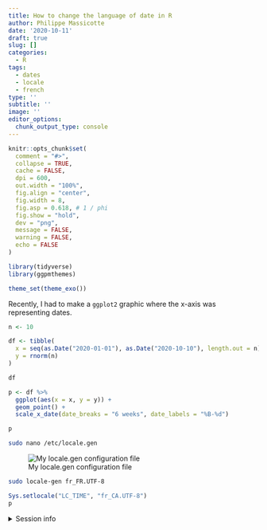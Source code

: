```yaml
---
title: How to change the language of date in R
author: Philippe Massicotte
date: '2020-10-11'
draft: true
slug: []
categories:
  - R
tags:
  - dates
  - locale
  - french
type: ''
subtitle: ''
image: ''
editor_options:
  chunk_output_type: console
---
```


```r
knitr::opts_chunk$set(
  comment = "#>",
  collapse = TRUE,
  cache = FALSE,
  dpi = 600,
  out.width = "100%",
  fig.align = "center",
  fig.width = 8,
  fig.asp = 0.618, # 1 / phi
  fig.show = "hold",
  dev = "png",
  message = FALSE,
  warning = FALSE,
  echo = FALSE
)

library(tidyverse)
library(ggpmthemes)

theme_set(theme_exo())
```

Recently, I had to make a `ggplot2` graphic where the x-axis was representing dates.

```r
n <- 10

df <- tibble(
  x = seq(as.Date("2020-01-01"), as.Date("2020-10-10"), length.out = n),
  y = rnorm(n)
)

df

p <- df %>% 
  ggplot(aes(x = x, y = y)) +
  geom_point() +
  scale_x_date(date_breaks = "6 weeks", date_labels = "%B-%d")

p
```

``` .bash
sudo nano /etc/locale.gen
```

![My locale.gen configuration file](/2020-10-11-how-to-change-the-language-of-date-in-r/index.en_files/locale_gen.png)

``` .bash
sudo locale-gen fr_FR.UTF-8
```

```r
Sys.setlocale("LC_TIME", "fr_CA.UTF-8")
p
```

<details>

<summary>Session info</summary>

```r
## Reproducibility info
options(width = 120)
devtools::session_info()
```

</details>
